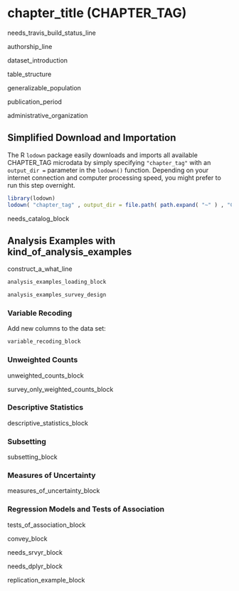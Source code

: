# chapter_title (CHAPTER_TAG) {-}

needs_travis_build_status_line

authorship_line

dataset_introduction

table_structure

generalizable_population

publication_period

administrative_organization

## Simplified Download and Importation {-}

The R `lodown` package easily downloads and imports all available CHAPTER_TAG microdata by simply specifying `"chapter_tag"` with an `output_dir =` parameter in the `lodown()` function.  Depending on your internet connection and computer processing speed, you might prefer to run this step overnight.

```r
library(lodown)
lodown( "chapter_tag" , output_dir = file.path( path.expand( "~" ) , "CHAPTER_TAG" ) lodown_password_parameters )
```

needs_catalog_block

## Analysis Examples with kind_of_analysis_examples {-}

construct_a_what_line

```r
analysis_examples_loading_block
```

```r
analysis_examples_survey_design
```

### Variable Recoding {-}

Add new columns to the data set:
```r
variable_recoding_block
```

### Unweighted Counts {-}

unweighted_counts_block

survey_only_weighted_counts_block

### Descriptive Statistics {-}

descriptive_statistics_block

### Subsetting {-}

subsetting_block

### Measures of Uncertainty {-}

measures_of_uncertainty_block


### Regression Models and Tests of Association {-}

tests_of_association_block

convey_block

needs_srvyr_block

needs_dplyr_block

replication_example_block
